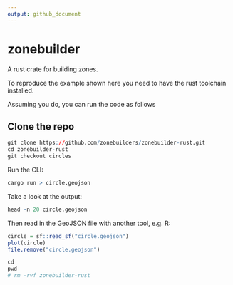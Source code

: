```yaml
---
output: github_document
---
```


# zonebuilder

A rust crate for building zones.

To reproduce the example shown here you need to have the rust toolchain installed.

Assuming you do, you can run the code as follows

## Clone the repo

```r
git clone https://github.com/zonebuilders/zonebuilder-rust.git
cd zonebuilder-rust
git checkout circles
```


Run the CLI:

```r
cargo run > circle.geojson
```

Take a look at the output:

```r
head -n 20 circle.geojson
```

Then read in the GeoJSON file with another tool, e.g. R:

```r
circle = sf::read_sf("circle.geojson")
plot(circle)
file.remove("circle.geojson")
```

<!-- ## Tidy up -->

```r
cd 
pwd
# rm -rvf zonebuilder-rust
```



<!--
The crate template was made with the following command:

```bash
cargo new --lib zonebuilder
```

```bash
mv -v zonebuilder/* .               
# renamed 'zonebuilder/Cargo.toml' -> './Cargo.toml'
# renamed 'zonebuilder/src' -> './src'
```

Edit the .rs files in src folder.

Then run:

```bash
cargo test
```

-->
